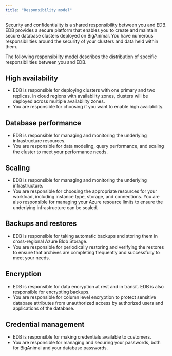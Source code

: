 ```yaml
---
title: "Responsibility model"
---
```


Security and confidentiality is a shared responsibility between you and EDB. EDB provides a secure platform that enables you to create and maintain secure database clusters deployed on BigAnimal. You have numerous responsibilities around the security of your clusters and data held within them.

The following responsibility model describes the distribution of specific responsibilities between you and EDB.


## High availability
- EDB is responsible for deploying clusters with one primary and two replicas. In cloud regions with availability zones, clusters will be deployed across multiple availability zones. 
- You are responsible for choosing if you want to enable high availability. 


## Database performance
- EDB is responsible for managing and monitoring the underlying infrastructure resources. 
- You are responsible for data modeling, query performance, and scaling the cluster to meet your performance needs. 

## Scaling 
- EDB is responsible for managing and monitoring the underlying infrastructure.
- You are responsible for choosing the appropriate resources for your workload, including instance type, storage, and connections. You are also responsible for managing your Azure resource limits to ensure the underlying infrastructure can be scaled.

## Backups and restores
- EDB is responsible for taking automatic backups and storing them in cross-regional Azure Blob Storage. 
- You are responsible for periodically restoring and verifying the restores to ensure that archives are completing frequently and successfully to meet your needs. 

## Encryption
- EDB is responsible for data encryption at rest and in transit. EDB is also responsible for encrypting backups.
- You are responsible for column level encryption to protect sensitive database attributes from unauthorized access by authorized users and applications of the database.

## Credential management 
- EDB is responsible for making credentials available to customers.
- You are responsible for managing and securing your passwords, both for BigAnimal and your database passwords.
